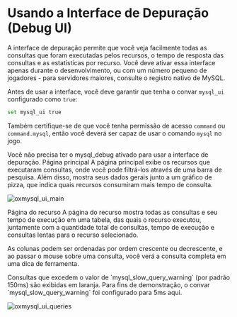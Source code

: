 # Usando a Interface de Depuração (Debug UI)


A interface de depuração permite que você veja facilmente todas as consultas que foram executadas pelos recursos, o tempo de resposta das consultas e as estatísticas por recurso.
Você deve ativar essa interface apenas durante o desenvolvimento, ou com um número pequeno de jogadores - para servidores maiores, consulte o registro nativo de MySQL.

Antes de usar a interface, você deve garantir que tenha o convar `mysql_ui` configurado como `true`:

```bash
set mysql_ui true
```

Também certifique-se de que você tenha permissão de acesso `command` ou `command.mysql`, então você deverá ser capaz de usar o comando `mysql` no jogo.

<Callout type="info">
Você não precisa ter o mysql_debug ativado para usar a interface de depuração.

</Callout>
Página principal
A página principal exibe os recursos que executaram consultas, onde você pode filtrá-los através de uma barra de pesquisa. Além disso, mostra seus dados gerais junto a um gráfico de pizza, que indica quais recursos consumiram mais tempo de consulta.

![oxmysql_ui_main](https://i.imgur.com/iQqWELJ.png)

Página do recurso
A página do recurso mostra todas as consultas e seu tempo de execução em uma tabela, das quais o recurso executou, juntamente com a quantidade total de consultas, tempo de execução e consultas lentas para o recurso selecionado.

As colunas podem ser ordenadas por ordem crescente ou decrescente, e ao passar o mouse sobre uma consulta, você verá a consulta completa em uma dica de ferramenta.

<Callout type="info">
Consultas que excedem o valor de `mysql_slow_query_warning` (por padrão 150ms) são exibidas em laranja.
Para fins de demonstração, o convar `mysql_slow_query_warning` foi configurado para 5ms aqui.

</Callout>

![oxmysql_ui_queries](https://i.imgur.com/gZpJoIg.png)

